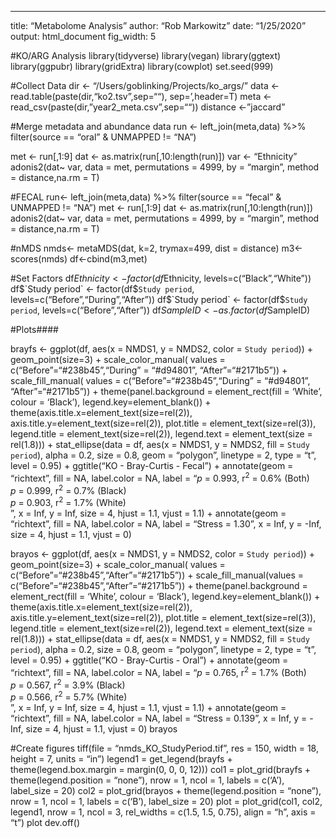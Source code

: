 ---
title: "Metabolome Analysis"
author: "Rob Markowitz"
date: "1/25/2020"
output: html_document
fig_width: 5

#KO/ARG Analysis 
library(tidyverse)
library(vegan)
library(ggtext)
library(ggpubr)
library(gridExtra)
library(cowplot)
set.seed(999)

#Collect Data 
dir <- "/Users/goblinking/Projects/ko_args/"
data <- read.table(paste(dir,"ko2.tsv",sep=""), sep='\t',header=T)
meta <- read_csv(paste(dir,"year2_meta.csv",sep=""))
distance <- "jaccard"

#Merge metadata and abundance data 
run <- left_join(meta,data) %>% 
  filter(source == "oral" & UNMAPPED != "NA")

met <- run[,1:9] 
dat <- as.matrix(run[,10:length(run)])
var <- "Ethnicity"
adonis2(dat~ var, data = met, permutations = 4999, by = "margin", method = distance,na.rm = T)

#FECAL
run<- left_join(meta,data) %>% 
  filter(source == "fecal" & UNMAPPED != "NA")
met <- run[,1:9] 
dat <- as.matrix(run[,10:length(run)])
adonis2(dat~ var, data = met, permutations = 4999, by = "margin", method = distance,na.rm = T)

#nMDS
nmds<- metaMDS(dat, k=2, trymax=499, dist = distance)
m3<-scores(nmds)
df<-cbind(m3,met)

#Set Factors 
df$Ethnicity <- factor(df$Ethnicity, levels=c("Black","White"))
df$`Study period` <- factor(df$`Study period`, levels=c("Before","During","After"))
df$`Study period` <- factor(df$`Study period`, levels=c("Before","After"))
df$SampleID <- as.factor(df$SampleID)

#Plots####

brayfs <- ggplot(df, aes(x = NMDS1, y = NMDS2, 
                         color = `Study period`)) +
  geom_point(size=3) + scale_color_manual(
    values = c("Before"="#238b45","During" = "#d94801", "After"="#2171b5")) + scale_fill_manual(
      values = c("Before"="#238b45","During" = "#d94801", "After"="#2171b5")) +
  theme(panel.background = element_rect(fill = 'White', colour = 'Black'), 
        legend.key=element_blank()) + 
  theme(axis.title.x=element_text(size=rel(2)), 
        axis.title.y=element_text(size=rel(2)),
        plot.title = element_text(size=rel(3)),
        legend.title = element_text(size=rel(2)),
        legend.text = element_text(size = rel(1.8))) +
  stat_ellipse(data = df, aes(x = NMDS1, y = NMDS2, 
                              fill = `Study period`), 
               alpha = 0.2, size = 0.8, geom = "polygon",
               linetype = 2,
               type = "t", level = 0.95) + 
  ggtitle("KO - Bray-Curtis - Fecal")  +
  annotate(geom = "richtext", fill = NA, label.color = NA,
           label = "<i>p</i> = 0.993, r<sup>2</sup> = 0.6% (Both)<br><i>p</i> = 0.999, r<sup>2</sup> = 0.7% (Black)<br><i>p</i> = 0.903, r<sup>2</sup> = 1.7% (White)<br>", 
           x = Inf, y = Inf, size = 4,
           hjust = 1.1, vjust = 1.1)  +
  annotate(geom = "richtext", fill = NA, label.color = NA,
           label = "Stress = 1.30",
           x = Inf, y = -Inf, size = 4,
           hjust = 1.1, vjust = 0)

brayos <- ggplot(df, aes(x = NMDS1, y = NMDS2, 
                                         color = `Study period`)) +
  geom_point(size=3) + scale_color_manual(
    values = c("Before"="#238b45","After"="#2171b5")) + 
  scale_fill_manual(values = c("Before"="#238b45","After"="#2171b5")) +
  theme(panel.background = element_rect(fill = 'White', colour = 'Black'), 
        legend.key=element_blank()) + 
  theme(axis.title.x=element_text(size=rel(2)), 
        axis.title.y=element_text(size=rel(2)),
        plot.title = element_text(size=rel(3)),
        legend.title = element_text(size=rel(2)),
        legend.text = element_text(size = rel(1.8))) +
  stat_ellipse(data = df, aes(x = NMDS1, y = NMDS2, 
                                              fill = `Study period`), 
               alpha = 0.2, size = 0.8, geom = "polygon",
               linetype = 2,
               type = "t", level = 0.95) + 
  ggtitle("KO - Bray-Curtis - Oral")  +
  annotate(geom = "richtext", fill = NA, label.color = NA,
           label = "<i>p</i> = 0.765, r<sup>2</sup> = 1.7% (Both)<br><i>p</i> = 0.567, r<sup>2</sup> = 3.9% (Black)<br><i>p</i> = 0.566, r<sup>2</sup> = 5.7% (White)<br>", 
           x = Inf, y = Inf, size = 4,
           hjust = 1.1, vjust = 1.1)  +
  annotate(geom = "richtext", fill = NA, label.color = NA,
           label = "Stress = 0.139",
           x = Inf, y = -Inf, size = 4,
           hjust = 1.1, vjust = 0)
brayos

#Create figures 
tiff(file = "nmds_KO_StudyPeriod.tif", res = 150, width = 18, 
     height = 7, units = "in")
legend1 = get_legend(brayfs + theme(legend.box.margin = margin(0, 0, 0, 12)))
col1 = plot_grid(brayfs + theme(legend.position = "none"),
                 nrow = 1, ncol = 1, labels = c('A'), 
                 label_size = 20)
col2 = plot_grid(brayos + theme(legend.position = "none"),
                 nrow = 1, ncol = 1, labels = c('B'), 
                 label_size = 20) 
plot = plot_grid(col1, col2, legend1, nrow = 1, ncol = 3, 
                 rel_widths = c(1.5, 1.5, 0.75), align = "h", axis = "t")
plot
dev.off()